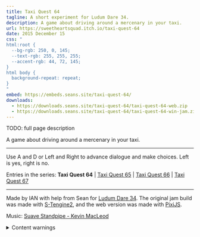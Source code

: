 ```yaml
---
title: Taxi Quest 64
tagline: A short experiment for Ludum Dare 34.
description: A game about driving around a mercenary in your taxi.
url: https://sweetheartsquad.itch.io/taxi-quest-64
date: 2015 December 15
css: "
html:root {
  --bg-rgb: 250, 0, 145;
  --text-rgb: 255, 255, 255;
  --accent-rgb: 44, 72, 145;
}
html body {
  background-repeat: repeat;
}
"
embed: https://embeds.seans.site/taxi-quest-64/
downloads:
  - https://downloads.seans.site/taxi-quest-64/taxi-quest-64-web.zip
  - https://downloads.seans.site/taxi-quest-64/taxi-quest-64-win-jam.zip
---
```


TODO: full page description


A game about driving around a mercenary in your taxi.

---

Use A and D or Left and Right to advance dialogue and make choices. Left is yes, right is no.

Entries in the series: **Taxi Quest 64** | [Taxi Quest 65](./taxi-quest-65) | [Taxi Quest 66](./taxi-quest-66) | [Taxi Quest 67](./taxi-quest-67)

---

Made by IAN with help from Sean for [Ludum Dare 34](https://ludumdare.com/compo/ludum-dare-34). The original jam build was made with [S-Tengine2](https://github.com/SweetheartSquad/S-Tengine2), and the web version was made with [PixiJS](https://pixijs.com/).

Music: [Suave Standpipe - Kevin MacLeod](https://soundcloud.com/kevin-9-1/suave-standpipe)

<details>
<summary>Content warnings</summary>
Discussion of death, loss, disaster.
</details>
